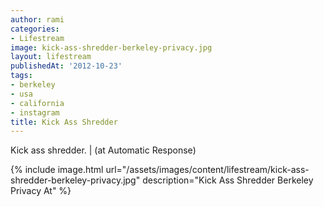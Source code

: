 ```yaml
---
author: rami
categories:
- Lifestream
image: kick-ass-shredder-berkeley-privacy.jpg
layout: lifestream
publishedAt: '2012-10-23'
tags:
- berkeley
- usa
- california
- instagram
title: Kick Ass Shredder
---
```


Kick ass shredder. | (at Automatic Response)

{% include image.html url="/assets/images/content/lifestream/kick-ass-shredder-berkeley-privacy.jpg" description="Kick Ass Shredder Berkeley Privacy At" %}